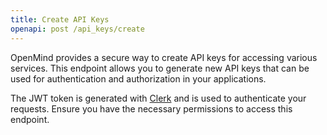 ```yaml
---
title: Create API Keys
openapi: post /api_keys/create
---
```


OpenMind provides a secure way to create API keys for accessing various services. This endpoint allows you to generate new API keys that can be used for authentication and authorization in your applications.

<Note> The JWT token is generated with [Clerk](https://clerk.com/) and is used to authenticate your requests. Ensure you have the necessary permissions to access this endpoint.</Note>
